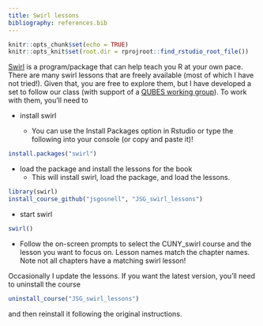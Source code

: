 ```yaml
---
title: Swirl lessons
bibliography: references.bib
---
```


<!-- COMMENT NOT SHOW IN ANY OUTPUT: Code chunk below sets overall defaults for .qmd file; these inlcude showing output by default and looking for files relative to .Rpoj file, not .qmd file, which makes putting filesin different folders easier  -->

```r
knitr::opts_chunk$set(echo = TRUE)
knitr::opts_knit$set(root.dir = rprojroot::find_rstudio_root_file())
```

[Swirl](https://swirlstats.com/){target="_blank"} is a program/package
that can help teach you R at your own pace. There are many swirl lessons
that are freely available (most of which I have not tried!). Given that,
you are free to explore them, but I have developed a set to follow our
class (with support of a [QUBES working
group](https://qubeshub.org/community/groups/teaching_r_fmn){target="_blank"}).
To work with them, you'll need to

-   install swirl

    -   You can use the Install Packages option in Rstudio or type the
        following into your console (or copy and paste it)!

```r
install.packages("swirl")
```

-   load the package and install the lessons for the book
    -   This will install swirl, load the package, and load the lessons.

```r
library(swirl)
install_course_github("jsgosnell", "JSG_swirl_lessons")
```

-   start swirl

```r
swirl()
```

-   Follow the on-screen prompts to select the CUNY_swirl course and the
    lesson you want to focus on. Lesson names match the chapter names.
    Note not all chapters have a matching swirl lesson!

Occasionally I update the lessons. If you want the latest version,
you'll need to uninstall the course

```r
uninstall_course("JSG_swirl_lessons")
```

and then reinstall it following the original instructions.


